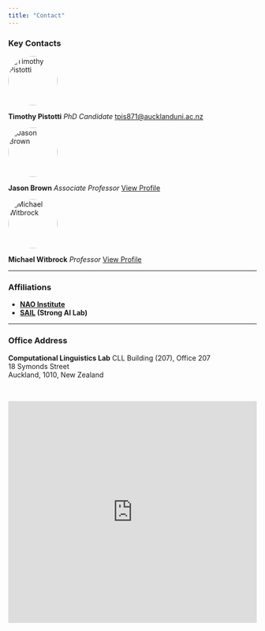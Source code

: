 ```yaml
---
title: "Contact"
---
```


### Key Contacts

::: {layout-ncol=3}

<div>
<img src="images/profile.jpg" alt="Timothy Pistotti" style="width:100px; border-radius: 50%;">

**Timothy Pistotti** *PhD Candidate*
[tpis871@aucklanduni.ac.nz](mailto:tpis871@aucklanduni.ac.nz)
</div>

<div>
<img src="images/jason-brown.png" alt="Jason Brown" style="width:100px; border-radius: 50%;">

**Jason Brown** *Associate Professor*
[View Profile](https://profiles.auckland.ac.nz/jason-brown)
</div>

<div>
<img src="images/michael-witbrock.jpg" alt="Michael Witbrock" style="width:100px; border-radius: 50%;">

**Michael Witbrock** *Professor*
[View Profile](https://profiles.auckland.ac.nz/m-witbrock)
</div>

:::

<hr>

### Affiliations

* **[NAO Institute](https://www.naoinstitute.auckland.ac.nz/)**
* **[SAIL](https://www.ai.ac.nz/) (Strong AI Lab)**

<hr>

### Office Address

**Computational Linguistics Lab**
CLL Building (207), Office 207  
18 Symonds Street  
Auckland, 1010, New Zealand

<br>

<iframe src="https://www.google.com/maps/embed?pb=!1m18!1m12!1m3!1d3192.411130310852!2d174.7651709764511!3d-36.8566417722271!2m3!1f0!2f0!3f0!3m2!1i1024!2i768!4f13.1!3m3!1m2!1s0x6d0d47e5b7cde6fb%3A0x8814ae19a32c0211!2s18%20Symonds%20Street%2C%20Auckland%20CBD%2C%20Auckland%201010%2C%20New%20Zealand!5e0!3m2!1sen!2sus!4v1690000000000!5m2!1sen!2sus" width="100%" height="450" style="border:0;" allowfullscreen="" loading="lazy" referrerpolicy="no-referrer-when-downgrade"></iframe>
